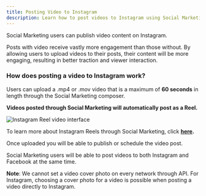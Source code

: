 ```yaml
---
title: Posting Video to Instagram
description: Learn how to post videos to Instagram using Social Marketing
---
```


Social Marketing users can publish video content on Instagram.

Posts with video receive vastly more engagement than those without. By allowing users to upload videos to their posts, their content will be more engaging, resulting in better traction and viewer interaction.

### **How does posting a video to Instagram work?**

Users can upload a .mp4 or .mov video that is a maximum of **60 seconds** in length through the Social Marketing composer.

**Videos posted through Social Marketing will automatically post as a Reel.**

![Instagram Reel video interface](/img/social-marketing/instagram/instagram-reel-video.jpg)

To learn more about Instagram Reels through Social Marketing, click **[here](/vendasta-products/vendasta-products-social-marketing/vendasta-products-social-marketing-posts/instagram-reels).**

Once uploaded you will be able to publish or schedule the video post.

Social Marketing users will be able to post videos to both Instagram and Facebook at the same time.


**Note**: We cannot set a video cover photo on every network through API. For Instagram, choosing a cover photo for a video is possible when posting a video directly to Instagram.